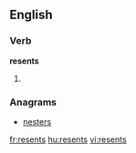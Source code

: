 
==English==

===Verb===
'''resents'''

# {{third-person singular of|[[resent]]}}

===Anagrams===
* [[nesters#English|nesters]]

[[fr:resents]]
[[hu:resents]]
[[vi:resents]]